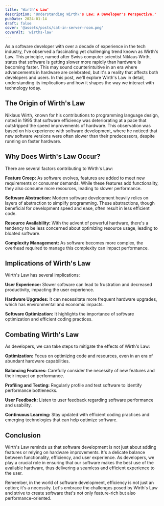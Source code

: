 ```yaml
---
title: 'Wirth's Law'
description: 'Understanding Wirth\'s Law: A Developer's Perspective.'
pubDate: 2024-01-14
draft: false
cover: '@assets/posts/cat-in-server-room.png'
coverAlt: 'wirths-law'
---
```


As a software developer with over a decade of experience in the tech industry,
I've observed a fascinating yet challenging trend known as Wirth's Law. This
principle, named after Swiss computer scientist Niklaus Wirth, states that
software is getting slower more rapidly than hardware is becoming faster. This
may sound counterintuitive in an era where advancements in hardware are
celebrated, but it's a reality that affects both developers and users. In this
post, we'll explore Wirth's Law in detail, understanding its implications and
how it shapes the way we interact with technology today.

## The Origin of Wirth's Law

Niklaus Wirth, known for his contributions to programming language design, noted
in 1995 that software efficiency was deteriorating at a pace that outstripped
the speed improvements of hardware. This observation was based on his experience
with software development, where he noticed that new software versions were
often slower than their predecessors, despite running on faster hardware.

## Why Does Wirth's Law Occur?

There are several factors contributing to Wirth's Law:

**Feature Creep:** As software evolves, features are added to meet new
requirements or consumer demands. While these features add functionality, they
also consume more resources, leading to slower performance.

**Software Abstraction:** Modern software development heavily relies on layers
of abstraction to simplify programming. These abstractions, though beneficial
for development speed and ease, often result in less efficient code.

**Resource Availability:** With the advent of powerful hardware, there's a
tendency to be less concerned about optimizing resource usage, leading to
bloated software.

**Complexity Management:** As software becomes more complex, the overhead
required to manage this complexity can impact performance.

## Implications of Wirth's Law

Wirth's Law has several implications:

**User Experience:** Slower software can lead to frustration and decreased
productivity, impacting the user experience.

**Hardware Upgrades:** It can necessitate more frequent hardware upgrades, which
has environmental and economic impacts.

**Software Optimization:** It highlights the importance of software optimization
and efficient coding practices.

## Combating Wirth's Law

As developers, we can take steps to mitigate the effects of Wirth's Law:

**Optimization:** Focus on optimizing code and resources, even in an era of
abundant hardware capabilities.

**Balancing Features:** Carefully consider the necessity of new features and
their impact on performance.

**Profiling and Testing:** Regularly profile and test software to identify
performance bottlenecks.

**User Feedback:** Listen to user feedback regarding software performance and
usability.

**Continuous Learning:** Stay updated with efficient coding practices and
emerging technologies that can help optimize software.

## Conclusion

Wirth's Law reminds us that software development is not just about adding
features or relying on hardware improvements. It's a delicate balance between
functionality, efficiency, and user experience. As developers, we play a crucial
role in ensuring that our software makes the best use of the available hardware,
thus delivering a seamless and efficient experience to the user.

Remember, in the world of software development, efficiency is not just an
option; it's a necessity. Let's embrace the challenges posed by Wirth's Law and
strive to create software that's not only feature-rich but also
performance-oriented.
